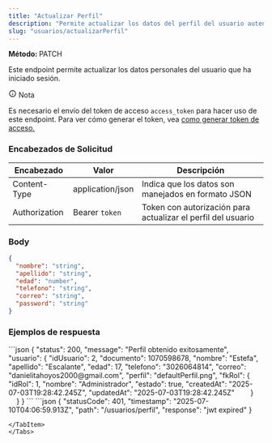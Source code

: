 ```yaml
---
title: "Actualizar Perfil"
description: "Permite actualizar los datos del perfil del usuario autenticado en el sistema."
slug: "usuarios/actualizarPerfil"
---
```



<p>
  <strong>Método: </strong>
  <span class="sl-badge note small astro-avdet4wd">PATCH</span>
</p>
Este endpoint permite actualizar los datos personales del usuario que ha iniciado
sesión.

<Tabs>
  <TabItem label="Endpoint">
    <ApiEndpoint url={`${API_BASE_URL}/usuarios/perfil`} />
  </TabItem>
</Tabs>

<aside aria-label="Nota" class="starlight-aside starlight-aside--note">
  <p class="starlight-aside__title" aria-hidden="true">
    <svg
      aria-hidden="true"
      class="starlight-aside__icon astro-c6vsoqas"
      width="16"
      height="16"
      viewBox="0 0 24 24"
      fill="currentColor"
      style="--sl-icon-size: 1em;"
    >
      <path d="M12 11a1 1 0 0 0-1 1v4a1 1 0 0 0 2 0v-4a1 1 0 0 0-1-1Zm.38-3.92a1 1 0 0 0-.76 0 1 1 0 0 0-.33.21 1.15 1.15 0 0 0-.21.33 1 1 0 0 0 .21 1.09c.097.088.209.16.33.21A1 1 0 0 0 13 8a1.05 1.05 0 0 0-.29-.71 1 1 0 0 0-.33-.21ZM12 2a10 10 0 1 0 0 20 10 10 0 0 0 0-20Zm0 18a8 8 0 1 1 0-16.001A8 8 0 0 1 12 20Z"></path>
    </svg>
    Nota
  </p>
  Es necesario el envío del token de acceso <code>access_token</code> para hacer
  uso de este endpoint. Para ver cómo generar el token, vea <a href="/usuarios/login">como generar token de acceso.</a>
</aside>

<h3>Encabezados de Solicitud</h3>

| Encabezado    | Valor            | Descripción                                                  |
| ------------- | ---------------- | ------------------------------------------------------------ |
| Content-Type  | application/json | Indica que los datos son manejados en formato JSON           |
| Authorization | Bearer `token`   | Token con autorización para actualizar el perfil del usuario |

### Body

```json
{
  "nombre": "string",
  "apellido": "string",
  "edad": "number",
  "telefono": "string",
  "correo": "string",
  "password": "string"
}
```

<h3>Ejemplos de respuesta</h3>

<Tabs>
  <TabItem label="Status 200">
  ```json
{
    "status": 200,
    "message": "Perfil obtenido exitosamente",
    "usuario": {
        "idUsuario": 2,
        "documento": 1070598678,
        "nombre": "Estefa",
        "apellido": "Escalante",
        "edad": 17,
        "telefono": "3026064814",
        "correo": "danielitahoyos2000@gmail.com",
        "perfil": "defaultPerfil.png",
        "fkRol": {
            "idRol": 1,
            "nombre": "Administrador",
            "estado": true,
            "createdAt": "2025-07-03T19:28:42.245Z",
            "updatedAt": "2025-07-03T19:28:42.245Z"
        }
    }
}
  ```
  </TabItem>

  <TabItem label="Status 400">
  ```json
  {
    "statusCode": 401,
    "timestamp": "2025-07-10T04:06:59.913Z",
    "path": "/usuarios/perfil",
    "response": "jwt expired"
}

```
</TabItem>
</Tabs>


